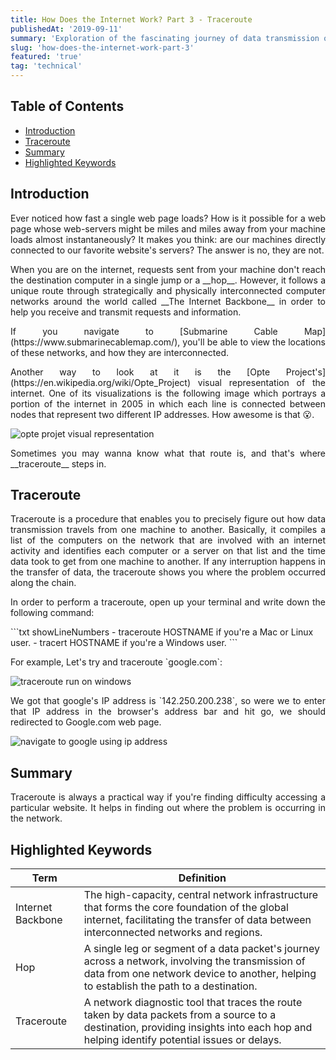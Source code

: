 ```yaml
---
title: How Does the Internet Work? Part 3 - Traceroute
publishedAt: '2019-09-11'
summary: 'Exploration of the fascinating journey of data transmission on the internet, highlighting the intricate path it takes through globally interconnected computer networks known as The Internet Backbone.'
slug: 'how-does-the-internet-work-part-3'
featured: 'true'
tag: 'technical'
---
```


<h2>Table of Contents</h2>

- <a href="#introduction">Introduction</a>
- <a href="#traceroute">Traceroute</a>
- <a href="#summary">Summary</a>
- <a href="#highlighted-keywords">Highlighted Keywords</a>

<section id="introduction">

<h2>Introduction</h2>

<p align="justify">
  Ever noticed how fast a single web page loads? How is it possible for a web page whose web-servers
  might be miles and miles away from your machine loads almost instantaneously? It makes you think:
  are our machines directly connected to our favorite website's servers? The answer is no, they are
  not.
</p>

<p align="justify">
  When you are on the internet, requests sent from your machine don't reach the destination computer
  in a single jump or a __hop__. However, it follows a unique route through strategically and
  physically interconnected computer networks around the world called __The Internet Backbone__ in
  order to help you receive and transmit requests and information.
</p>

<p align="justify">
  If you navigate to [Submarine Cable Map](https://www.submarinecablemap.com/), you'll be able to
  view the locations of these networks, and how they are interconnected.
</p>

<p align="justify">
  Another way to look at it is the [Opte Project's](https://en.wikipedia.org/wiki/Opte_Project)
  visual representation of the internet. One of its visualizations is the following image which
  portrays a portion of the internet in 2005 in which each line is connected between nodes that
  represent two different IP addresses. How awesome is that 😮.
</p>

<Image
  priority
  width={600}
  height={400}
  alt="opte projet visual representation"
  src="/posts/how-does-the-internet-work-part3-img1.webp"
/>

<p align="justify">
  Sometimes you may wanna know what that route is, and that's where __traceroute__ steps in.
</p>

</section>

<section id="traceroute">

<h2>Traceroute</h2>

<p align="justify">
  Traceroute is a procedure that enables you to precisely figure out how data transmission travels
  from one machine to another. Basically, it compiles a list of the computers on the network that
  are involved with an internet activity and identifies each computer or a server on that list and
  the time data took to get from one machine to another. If any interruption happens in the transfer
  of data, the traceroute shows you where the problem occurred along the chain.
</p>

<p align="justify">
  In order to perform a traceroute, open up your terminal and write down the following command:
</p>

<CodeBlock title="note.txt">
  ```txt showLineNumbers
  - traceroute HOSTNAME           if you're a Mac or Linux user.
  - tracert HOSTNAME              if you're a Windows user.
```
</CodeBlock>

<p align="justify">For example, Let's try and traceroute `google.com`:</p>

<Image
  priority
  width={600}
  height={400}
  alt="traceroute run on windows"
  src="/posts/how-does-the-internet-work-part3-img2.webp"
/>

<p align="justify">
  We got that google's IP address is `142.250.200.238`, so were we to enter that IP address in the
  browser's address bar and hit go, we should redirected to Google.com web page.
</p>

<Image
  priority
  width={600}
  height={400}
  alt="navigate to google using ip address"
  src="/posts/how-does-the-internet-work-part3-img3.gif"
/>


</section>

<section id="summary">

<h2>Summary</h2>

<p align="justify">
  Traceroute is always a practical way if you're finding difficulty accessing a particular website.
  It helps in finding out where the problem is occurring in the network.
</p>

</section>

<section id="Highlighted Keywords">
<h2>Highlighted Keywords</h2>

<table>
  <thead>
    <tr>
      <th>Term</th>
      <th>Definition</th>
    </tr>
  </thead>
  <tbody>
    <tr>
      <td>Internet Backbone</td>
      <td>The high-capacity, central network infrastructure that forms the core foundation of the global internet, facilitating the transfer of data between interconnected networks and regions.</td>
    </tr>
    <tr>
      <td>Hop</td>
      <td>A single leg or segment of a data packet's journey across a network, involving the transmission of data from one network device to another, helping to establish the path to a destination.</td>
    </tr>
    <tr>
      <td>Traceroute</td>
      <td>A network diagnostic tool that traces the route taken by data packets from a source to a destination, providing insights into each hop and helping identify potential issues or delays.</td>
    </tr>
  </tbody>
</table>

</section>
